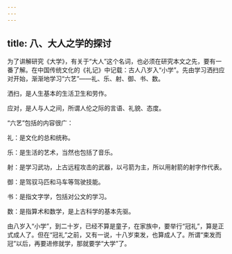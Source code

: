 ```yaml
---
---
---
```

title: 八、大人之学的探讨
---




为了讲解研究《大学》，有关于“大人”这个名词，也必须在研究本文之先，要有一番了解。在中国传统文化的《礼记》中记载：古人八岁入“小学”。先由学习洒扫应对开始，渐渐地学习“六艺”——礼、乐、射、御、书、数。

洒扫，是人生基本的生活卫生和劳作。

应对，是人与人之间，所谓人伦之际的言语、礼貌、态度。

“六艺”包括的内容很广：

礼：是文化的总和统称。

乐：是生活的艺术，当然也包括了音乐。

射：是学习武功，上古远程攻击的武器，以弓箭为主，所以用射箭的射字作代表。

御：是驾驭马匹和马车等驾驶技能。

书：是指文字学，包括对公文的学习。

数：是指算术和数学，是上古科学的基本先驱。

由八岁入“小学”，到二十岁，已经不算是童子，在家族中，要举行“冠礼”，算是正式成人了。但在“冠礼”之前，又有一说，十八岁束发，也算成人了。所谓“束发而冠”以后，再要进修就学，那就要学“大学”了。